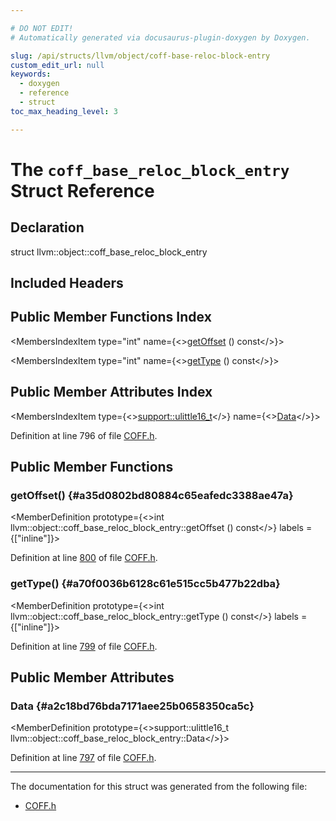 ```yaml
---

# DO NOT EDIT!
# Automatically generated via docusaurus-plugin-doxygen by Doxygen.

slug: /api/structs/llvm/object/coff-base-reloc-block-entry
custom_edit_url: null
keywords:
  - doxygen
  - reference
  - struct
toc_max_heading_level: 3

---
```





# The `coff_base_reloc_block_entry` Struct Reference

<DoxygenPage pluginConfig={pluginConfig}>



## Declaration

<CodeBlock>struct llvm::object::coff_base_reloc_block_entry</CodeBlock>

## Included Headers

<IncludesList>
<IncludesListItem
  filePath="llvm/Object/COFF.h"
  permalink="/docs/api/files/include/include/llvm/include/llvm/object/coff-h"
  isLocal="true" />
</IncludesList>

## Public Member Functions Index

<MembersIndex>

<MembersIndexItem
  type="int"
  name={<><a href="#a35d0802bd80884c65eafedc3388ae47a">getOffset</a> () const</>}>
</MembersIndexItem>

<MembersIndexItem
  type="int"
  name={<><a href="#a70f0036b6128c61e515cc5b477b22dba">getType</a> () const</>}>
</MembersIndexItem>

</MembersIndex>

## Public Member Attributes Index

<MembersIndex>

<MembersIndexItem
  type={<><a href="/docs/api/namespaces/llvm/support/#a4e29b3df92632c930b82161555c3b8d6">support::ulittle16&#95;t</a></>}
  name={<><a href="#a2c18bd76bda7171aee25b0658350ca5c">Data</a></>}>
</MembersIndexItem>

</MembersIndex>


Definition at line 796 of file <a href="/docs/api/files/include/include/llvm/include/llvm/object/coff-h">COFF.h</a>.

<SectionDefinition>

## Public Member Functions

### getOffset() {#a35d0802bd80884c65eafedc3388ae47a}

<MemberDefinition
  prototype={<>int llvm::object::coff&#95;base&#95;reloc&#95;block&#95;entry::getOffset () const</>}
  labels = {["inline"]}>

Definition at line <a href="/docs/api/files/include/include/llvm/include/llvm/object/coff-h/#l00800">800</a> of file <a href="/docs/api/files/include/include/llvm/include/llvm/object/coff-h">COFF.h</a>.
</MemberDefinition>

### getType() {#a70f0036b6128c61e515cc5b477b22dba}

<MemberDefinition
  prototype={<>int llvm::object::coff&#95;base&#95;reloc&#95;block&#95;entry::getType () const</>}
  labels = {["inline"]}>

Definition at line <a href="/docs/api/files/include/include/llvm/include/llvm/object/coff-h/#l00799">799</a> of file <a href="/docs/api/files/include/include/llvm/include/llvm/object/coff-h">COFF.h</a>.
</MemberDefinition>

</SectionDefinition>

<SectionDefinition>

## Public Member Attributes

### Data {#a2c18bd76bda7171aee25b0658350ca5c}

<MemberDefinition
  prototype={<>support::ulittle16&#95;t llvm::object::coff&#95;base&#95;reloc&#95;block&#95;entry::Data</>}>

Definition at line <a href="/docs/api/files/include/include/llvm/include/llvm/object/coff-h/#l00797">797</a> of file <a href="/docs/api/files/include/include/llvm/include/llvm/object/coff-h">COFF.h</a>.
</MemberDefinition>

</SectionDefinition>

<hr/>

The documentation for this struct was generated from the following file:

<ul>
<li><a href="/docs/api/files/include/include/llvm/include/llvm/object/coff-h">COFF.h</a></li>
</ul>

</DoxygenPage>
